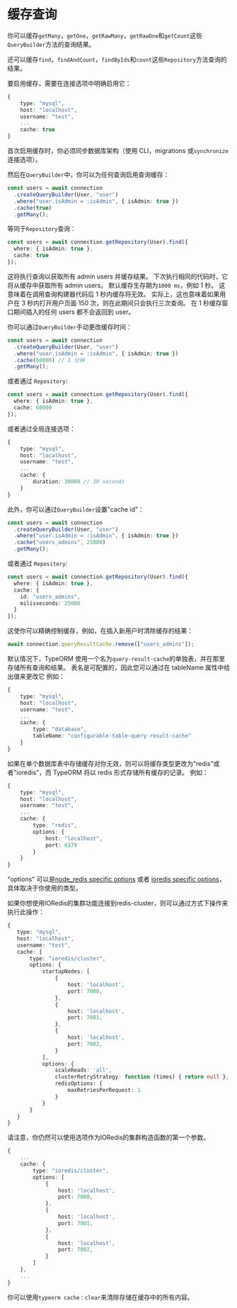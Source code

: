 # 缓存查询

你可以缓存`getMany`，`getOne`，`getRawMany`，`getRawOne`和`getCount`这些`QueryBuilder`方法的查询结果。

还可以缓存`find`，`findAndCount`，`findByIds`和`count`这些`Repository`方法查询的结果。

要启用缓存，需要在连接选项中明确启用它：

```typescript
{
    type: "mysql",
    host: "localhost",
    username: "test",
    ...
    cache: true
}
```

首次启用缓存时，你必须同步数据库架构（使用 CLI，migrations 或`synchronize`连接选项）。

然后在`QueryBuilder`中，你可以为任何查询启用查询缓存：

```typescript
const users = await connection
  .createQueryBuilder(User, "user")
  .where("user.isAdmin = :isAdmin", { isAdmin: true })
  .cache(true)
  .getMany();
```

等同于`Repository`查询：

```typescript
const users = await connection.getRepository(User).find({
  where: { isAdmin: true },
  cache: true
});
```

这将执行查询以获取所有 admin users 并缓存结果。
下次执行相同的代码时，它将从缓存中获取所有 admin users。
默认缓存生存期为`1000 ms`，例如 1 秒。
这意味着在调用查询构建器代码后 1 秒内缓存将无效。
实际上，这也意味着如果用户在 3 秒内打开用户页面 150 次，则在此期间只会执行三次查询。
在 1 秒缓存窗口期间插入的任何 users 都不会返回到 user。

你可以通过`QueryBuilder`手动更改缓存时间：

```typescript
const users = await connection
  .createQueryBuilder(User, "user")
  .where("user.isAdmin = :isAdmin", { isAdmin: true })
  .cache(60000) // 1 分钟
  .getMany();
```

或者通过 `Repository`:

```typescript
const users = await connection.getRepository(User).find({
  where: { isAdmin: true },
  cache: 60000
});
```

或者通过全局连接选项：

```typescript
{
    type: "mysql",
    host: "localhost",
    username: "test",
    ...
    cache: {
        duration: 30000 // 30 seconds
    }
}
```

此外，你可以通过`QueryBuilder`设置"cache id"：

```typescript
const users = await connection
  .createQueryBuilder(User, "user")
  .where("user.isAdmin = :isAdmin", { isAdmin: true })
  .cache("users_admins", 25000)
  .getMany();
```

或者通过 `Repository`:

```typescript
const users = await connection.getRepository(User).find({
  where: { isAdmin: true },
  cache: {
    id: "users_admins",
    milisseconds: 25000
  }
});
```

这使你可以精确控制缓存，例如，在插入新用户时清除缓存的结果：

```typescript
await connection.queryResultCache.remove(["users_admins"]);
```

默认情况下，TypeORM 使用一个名为`query-result-cache`的单独表，并在那里存储所有查询和结果。
表名是可配置的，因此您可以通过在 tableName 属性中给出值来更改它
例如：

```typescript
{
    type: "mysql",
    host: "localhost",
    username: "test",
    ...
    cache: {
        type: "database",
        tableName: "configurable-table-query-result-cache"
    }
}
```

如果在单个数据库表中存储缓存对你无效，则可以将缓存类型更改为"redis"或者"ioredis"，而 TypeORM 将以 redis 形式存储所有缓存的记录。
例如：

```typescript
{
    type: "mysql",
    host: "localhost",
    username: "test",
    ...
    cache: {
        type: "redis",
        options: {
            host: "localhost",
            port: 6379
        }
    }
}
```

"options" 可以是[node_redis specific options](https://github.com/NodeRedis/node_redis#options-object-properties) 或者
[ioredis specific options](https://github.com/luin/ioredis/blob/master/API/#new-redisport-host-options)，具体取决于你使用的类型。

如果你想使用IORedis的集群功能连接到redis-cluster，则可以通过方式下操作来执行此操作：

 ```typescript
{
    type: "mysql",
    host: "localhost",
    username: "test",
    cache: {
        type: "ioredis/cluster",
        options: {
            startupNodes: [
                {
                    host: 'localhost',
                    port: 7000,
                },
                {
                    host: 'localhost',
                    port: 7001,
                },
                {
                    host: 'localhost',
                    port: 7002,
                }
            ],
            options: {
                scaleReads: 'all',
                clusterRetryStrategy: function (times) { return null },
                redisOptions: {
                    maxRetriesPerRequest: 1
                }
            }
        }
    }
}
```

请注意，你仍然可以使用选项作为IORedis的集群构造函数的第一个参数。

``` typescript
{
    ...
    cache: {
        type: "ioredis/cluster",
        options: [
            {
                host: 'localhost',
                port: 7000,
            },
            {
                host: 'localhost',
                port: 7001,
            },
            {
                host: 'localhost',
                port: 7002,
            }
        ]
    },
    ...
}
```

你可以使用`typeorm cache：clear`来清除存储在缓存中的所有内容。
